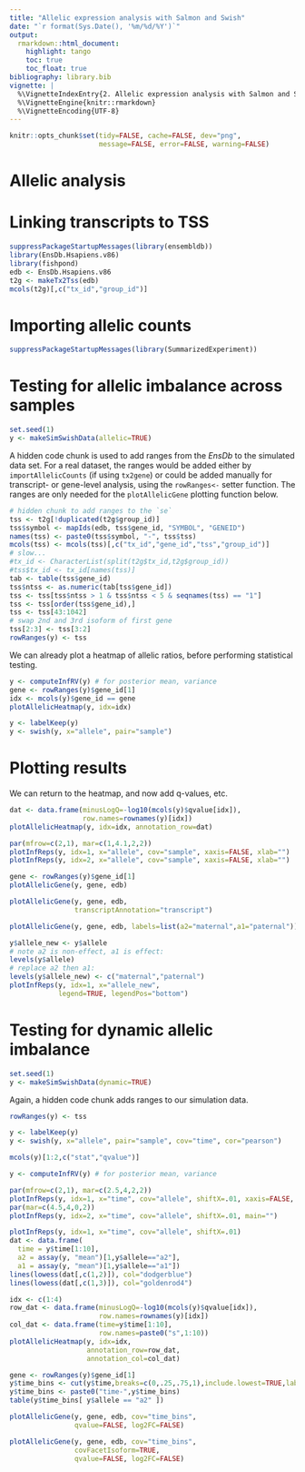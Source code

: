 ```yaml
---
title: "Allelic expression analysis with Salmon and Swish"
date: "`r format(Sys.Date(), '%m/%d/%Y')`"
output:
  rmarkdown::html_document:
    highlight: tango
    toc: true
    toc_float: true
bibliography: library.bib
vignette: |
  %\VignetteIndexEntry{2. Allelic expression analysis with Salmon and Swish}
  %\VignetteEngine{knitr::rmarkdown}
  %\VignetteEncoding{UTF-8}
---
```


<!-- run this document with rmarkdown::render("swish.Rmd") -->

```r
knitr::opts_chunk$set(tidy=FALSE, cache=FALSE, dev="png",
                      message=FALSE, error=FALSE, warning=FALSE)
```

# Allelic analysis

# Linking transcripts to TSS

```r
suppressPackageStartupMessages(library(ensembldb))
library(EnsDb.Hsapiens.v86)
library(fishpond)
edb <- EnsDb.Hsapiens.v86
t2g <- makeTx2Tss(edb)
mcols(t2g)[,c("tx_id","group_id")]
```

# Importing allelic counts

```r
suppressPackageStartupMessages(library(SummarizedExperiment))
```

# Testing for allelic imbalance across samples

```r
set.seed(1)
y <- makeSimSwishData(allelic=TRUE)
```

A hidden code chunk is used to add ranges from the *EnsDb* to the
simulated data set. For a real dataset, the ranges would be added
either by `importAllelicCounts` (if using `tx2gene`) or could be added
manually for transcript- or gene-level analysis, using the
`rowRanges<-` setter function. The ranges are only needed for the
`plotAllelicGene` plotting function below.

```r
# hidden chunk to add ranges to the `se`
tss <- t2g[!duplicated(t2g$group_id)]
tss$symbol <- mapIds(edb, tss$gene_id, "SYMBOL", "GENEID")
names(tss) <- paste0(tss$symbol, "-", tss$tss)
mcols(tss) <- mcols(tss)[,c("tx_id","gene_id","tss","group_id")]
# slow...
#tx_id <- CharacterList(split(t2g$tx_id,t2g$group_id))
#tss$tx_id <- tx_id[names(tss)]
tab <- table(tss$gene_id)
tss$ntss <- as.numeric(tab[tss$gene_id])
tss <- tss[tss$ntss > 1 & tss$ntss < 5 & seqnames(tss) == "1"]
tss <- tss[order(tss$gene_id),]
tss <- tss[43:1042]
# swap 2nd and 3rd isoform of first gene
tss[2:3] <- tss[3:2] 
rowRanges(y) <- tss
```

We can already plot a heatmap of allelic ratios, before performing
statistical testing.

```r
y <- computeInfRV(y) # for posterior mean, variance
gene <- rowRanges(y)$gene_id[1]
idx <- mcols(y)$gene_id == gene
plotAllelicHeatmap(y, idx=idx)
```

```r
y <- labelKeep(y)
y <- swish(y, x="allele", pair="sample")
```

# Plotting results

We can return to the heatmap, and now add q-values, etc.

```r
dat <- data.frame(minusLogQ=-log10(mcols(y)$qvalue[idx]),
                  row.names=rownames(y)[idx])
plotAllelicHeatmap(y, idx=idx, annotation_row=dat)
```

```r
par(mfrow=c(2,1), mar=c(1,4.1,2,2))
plotInfReps(y, idx=1, x="allele", cov="sample", xaxis=FALSE, xlab="")
plotInfReps(y, idx=2, x="allele", cov="sample", xaxis=FALSE, xlab="")
```

```r
gene <- rowRanges(y)$gene_id[1]
plotAllelicGene(y, gene, edb)
```

```r
plotAllelicGene(y, gene, edb,
                transcriptAnnotation="transcript")
```

```r
plotAllelicGene(y, gene, edb, labels=list(a2="maternal",a1="paternal"))
```

```r
y$allele_new <- y$allele
# note a2 is non-effect, a1 is effect:
levels(y$allele)
# replace a2 then a1:
levels(y$allele_new) <- c("maternal","paternal")
plotInfReps(y, idx=1, x="allele_new", 
            legend=TRUE, legendPos="bottom")
```

# Testing for dynamic allelic imbalance

```r
set.seed(1)
y <- makeSimSwishData(dynamic=TRUE)
```

Again, a hidden code chunk adds ranges to our simulation data.

```r
rowRanges(y) <- tss
```

```r
y <- labelKeep(y)
y <- swish(y, x="allele", pair="sample", cov="time", cor="pearson")
```

```r
mcols(y)[1:2,c("stat","qvalue")]
```

```r
y <- computeInfRV(y) # for posterior mean, variance
```

```r
par(mfrow=c(2,1), mar=c(2.5,4,2,2))
plotInfReps(y, idx=1, x="time", cov="allele", shiftX=.01, xaxis=FALSE, xlab="", main="")
par(mar=c(4.5,4,0,2))
plotInfReps(y, idx=2, x="time", cov="allele", shiftX=.01, main="")
```

```r
plotInfReps(y, idx=1, x="time", cov="allele", shiftX=.01)
dat <- data.frame(
  time = y$time[1:10],
  a2 = assay(y, "mean")[1,y$allele=="a2"],
  a1 = assay(y, "mean")[1,y$allele=="a1"])
lines(lowess(dat[,c(1,2)]), col="dodgerblue")
lines(lowess(dat[,c(1,3)]), col="goldenrod4")
```

```r
idx <- c(1:4)
row_dat <- data.frame(minusLogQ=-log10(mcols(y)$qvalue[idx]),
                      row.names=rownames(y)[idx])
col_dat <- data.frame(time=y$time[1:10],
                      row.names=paste0("s",1:10))
plotAllelicHeatmap(y, idx=idx,
                   annotation_row=row_dat,
                   annotation_col=col_dat)
```

```r
gene <- rowRanges(y)$gene_id[1]
y$time_bins <- cut(y$time,breaks=c(0,.25,.75,1),include.lowest=TRUE,labels=FALSE)
y$time_bins <- paste0("time-",y$time_bins)
table(y$time_bins[ y$allele == "a2" ])
```

```r
plotAllelicGene(y, gene, edb, cov="time_bins",
                qvalue=FALSE, log2FC=FALSE)
```

```r
plotAllelicGene(y, gene, edb, cov="time_bins",
                covFacetIsoform=TRUE,
                qvalue=FALSE, log2FC=FALSE)
```
